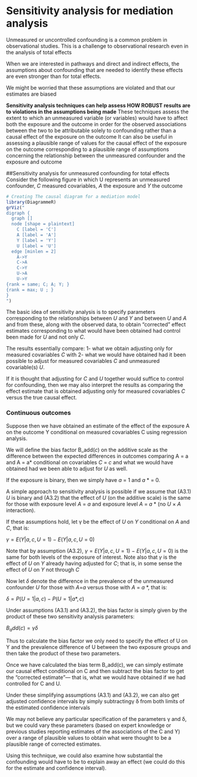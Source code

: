 # Sensitivity analysis for mediation analysis

```{=html}
<!-- ::: callout-note
##Add here the objective of the session and learning outcomes-->
```
Unmeasured or uncontrolled confounding is a common problem in
observational studies. This is a challenge to observational research
even in the analysis of total effects

When we are interested in pathways and direct and indirect effects, the
assumptions about confounding that are needed to identify these effects
are even stronger than for total effects.

We might be worried that these assumptions are violated and that our
estimates are biased

**Sensitivity analysis techniques can help assess HOW ROBUST results are
to violations in the assumptions being made** These techniques assess
the extent to which an unmeasured variable (or variables) would have to
affect both the exposure and the outcome in order for the observed
associations between the two to be attributable solely to confounding
rather than a causal effect of the exposure on the outcome It can also
be useful in assessing a plausible range of values for the causal effect
of the exposure on the outcome corresponding to a plausible range of
assumptions concerning the relationship between the unmeasured
confounder and the exposure and outcome

##Sensitivity analysis for unmeasured confounding for total effects
Consider the following figure in which U represents an unmeasured
confounder, *C* measured covariables, *A* the exposure and *Y* the
outcome

```r
# Creating The causal diagram for a mediation model
library(DiagrammeR)
grViz("
digraph {
  graph []
  node [shape = plaintext]
    C [label = 'C']
    A [label = 'A']
    Y [label = 'Y']
    U [label = 'U']
  edge [minlen = 2]
    A->Y
    C->A
    C->Y
    U->A
    U->Y
{rank = same; C; A; Y; }
{rank = max; U ; }
}
")
```

The basic idea of sensitivity analysis is to specify parameters
corresponding to the relationships between *U* and *Y* and between *U*
and *A* and from these, along with the observed data, to obtain
"corrected" effect estimates corresponding to what would have been
obtained had control been made for *U* and not only *C*.

The results essentially compare: 1- what we obtain adjusting only for
measured covariables *C* with 2- what we would have obtained had it been
possible to adjust for measured covariables *C* and unmeasured
covariable(s) *U*.

If it is thought that adjusting for *C* and *U* together would suffice
to control for confounding, then we may also interpret the results as
comparing the effect estimate that is obtained adjusting only for
measured covariables *C* versus the true causal effect.

### Continuous outcomes

Suppose then we have obtained an estimate of the effect of the exposure
A on the outcome Y conditional on measured covariables C using
regression analysis.

We will define the bias factor B_add(*c*) on the additive scale as the
difference between the expected differences in outcomes comparing A = a
and A = a\* conditional on covariables *C* = *c* and what we would have
obtained had we been able to adjust for *U* as well.

If the exposure is binary, then we simply have *a* = 1 and *a* \* = 0.

A simple approach to sensitivity analysis is possible if we assume that
(A3.1) *U* is binary and (A3.2) that the effect of *U* (on the additive
scale) is the same for those with exposure level *A* = *a* and exposure
level *A* = *a* \* (no *U* × *A* interaction).

If these assumptions hold, let γ be the effect of *U* on *Y* conditional
on *A* and *C*, that is:

$γ = E(Y|a, c,U = 1)$ − $E(Y|a, c,U = 0)$

Note that by assumption (A3.2), $γ = E(Y|a, c,U = 1)$ −
$E(Y|a, c,U = 0)$ is the same for both levels of the exposure of
interest. Note also that *γ* is the effect of *U* on *Y* already having
adjusted for *C*; that is, in some sense the effect of *U* on *Y* not
through *C*

Now let *δ* denote the difference in the prevalence of the unmeasured
confounder *U* for those with *A*=*a* versus those with *A* = *a* \*,
that is:

$δ = P(U = 1|a, c)$ − $P(U = 1|a*, c)$

Under assumptions (A3.1) and (A3.2), the bias factor is simply given by
the product of these two sensitivity analysis parameters:

$B_add(c) = γ δ$

Thus to calculate the bias factor we only need to specify the effect of
U on Y and the prevalence difference of U between the two exposure
groups and then take the product of these two parameters.

Once we have calculated the bias term B_add(c), we can simply estimate
our causal effect conditional on C and then subtract the bias factor to
get the "corrected estimate"--- that is, what we would have obtained if
we had controlled for C and U.

Under these simplifying assumptions (A3.1) and (A3.2), we can also get
adjusted confidence intervals by simply subtractingγ δ from both limits
of the estimated confidence intervals

We may not believe any particular specification of the parameters γ and
δ, but we could vary these parameters (based on expert knowledge or
previous studies reporting estimates of the associations of the C and Y)
over a range of plausible values to obtain what were thought to be a
plausible range of corrected estimates.

Using this technique, we could also examine how substantial the
confounding would have to be to explain away an effect (we could do this
for the estimate and confidence interval).

```{=html}
<!-- - binary outcome  




- natural direct and indirect effect

Note: if there is time, discuss multiple mediators

Coding part - Omar

#check the mediation package and the CMAverse package for sensitivity analysis
-->
```

